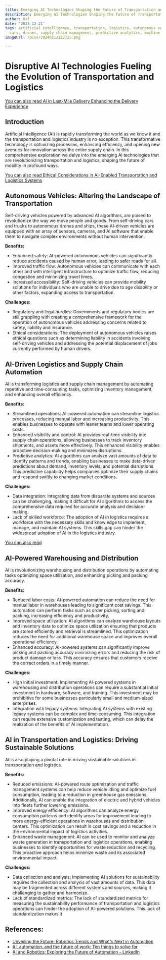 ```yaml
---
title: Emerging AI Technologies Shaping the Future of Transportation and Logistics
description: Emerging AI Technologies Shaping the Future of Transportation and Logistics
author: Usf
date: '2023-12-21'
tags: artificial intelligence, transportation, logistics, autonomous vehicles, self-driving
  cars, drones, supply chain management, predictive analytics, machine learning
imageUrl: /pixa/20240112122725.png

---
```

# Disruptive AI Technologies Fueling the Evolution of Transportation and Logistics

[You can also read AI  in  Last-Mile Delivery Enhancing the Delivery Experience](AI%20in%20Last-Mile%20Delivery%20Enhancing%20the%20Delivery%20Experience)


## Introduction
Artificial Intelligence  (AI) is rapidly transforming the world as we know  it and  the transportation and logistics industry is no exception. This transformative technology is optimizing  processes,  enhancing efficiency, and opening new avenues for innovation across the entire supply chain. In  this comprehensive exploration we delve  into  the emerging AI technologies that are revolutionizing transportation  and logistics, shaping the future of mobility  in profound ways.

[You can also read Ethical Considerations in AI-Enabled Transportation and  Logistics Systems](Ethical%20Considerations%20in%20AI-Enabled%20Transportation%20and%20Logistics%20Systems)


##  Autonomous Vehicles: Altering  the Landscape of Transportation
Self-driving vehicles powered by advanced AI algorithms, are  poised to revolutionize the way we move people and goods. From self-driving cars and trucks to autonomous drones and ships,  these  AI-driven  vehicles are equipped with an array of sensors, cameras, and AI software that enable them to navigate complex environments without human intervention.

**Benefits:**
- Enhanced  safety: AI-powered autonomous vehicles can significantly reduce accidents  caused by human error,  leading  to safer roads for all.
- Improved traffic flow: Autonomous vehicles can communicate with each other and  with intelligent infrastructure to optimize traffic flow, reducing congestion and minimizing travel times.
- Increased accessibility: Self-driving vehicles  can provide mobility solutions  for individuals who are unable to drive due to age disability or other factors,  expanding access to transportation.

**Challenges:**
-  Regulatory and legal hurdles: Governments  and  regulatory bodies are still grappling with creating a comprehensive framework for the operation of autonomous vehicles addressing concerns related to  safety, liability and insurance.
- Ethical considerations: The deployment of autonomous vehicles raises ethical questions such as determining liability in accidents involving self-driving vehicles and addressing the potential displacement of jobs currently performed by  human drivers.

## AI-Driven  Logistics and Supply Chain Automation
AI is transforming logistics and supply chain management by automating repetitive and time-consuming tasks, optimizing  inventory management, and enhancing overall  efficiency.

**Benefits:**
-  Streamlined operations: AI-powered automation can streamline logistics processes,  reducing manual labor and increasing productivity.  This  enables businesses to operate with leaner teams and lower operating costs.
- Enhanced visibility and  control: AI provides real-time visibility into supply chain operations, allowing businesses to track inventory shipments, and assets more effectively. This enhanced visibility enables  proactive decision-making and minimizes disruptions.
- Predictive analytics:  AI algorithms can analyze vast amounts of data to identify patterns and trends, enabling businesses to make data-driven predictions about demand, inventory levels, and potential disruptions. This predictive capability helps companies optimize their supply chains and respond  swiftly to changing market conditions.

**Challenges:**
- Data integration: Integrating data from disparate  systems and sources can be challenging, making it difficult for AI algorithms to access the comprehensive data required for accurate analysis and decision-making.
-  Lack of skilled  workforce: The adoption of AI  in  logistics requires a  workforce with the necessary skills and knowledge to implement,  manage, and maintain AI systems. This skills gap can hinder the widespread adoption of AI in the logistics industry.

[You can also read ]()


## AI-Powered Warehousing and Distribution
AI is  revolutionizing warehousing and distribution operations by  automating tasks optimizing space utilization, and enhancing picking and packing accuracy.

**Benefits:**
- Reduced labor costs:  AI-powered  automation can reduce the need for manual labor in warehouses leading to significant cost savings. This automation can perform tasks such as order picking, sorting and packing,  increasing efficiency and productivity.
- Improved space utilization: AI  algorithms can analyze warehouse layouts and  inventory data to optimize  space utilization ensuring that products are stored  efficiently and retrieval is streamlined. This optimization reduces the need for additional warehouse space and improves overall operational efficiency.
- Enhanced accuracy:  AI-powered systems can significantly improve picking and packing accuracy minimizing errors and reducing the risk of product damage or loss. This accuracy ensures that customers receive the correct orders in a timely  manner.

**Challenges:**
- High initial investment: Implementing AI-powered systems in warehousing and distribution  operations can require a substantial initial  investment in hardware, software, and training. This investment may be prohibitive  for some businesses particularly small and medium-sized enterprises.
- Integration with legacy  systems: Integrating AI systems with  existing legacy systems can  be complex and time-consuming. This integration can require extensive customization  and testing, which can delay the realization of the  benefits of AI implementation.

## AI  in Transportation and Logistics: Driving Sustainable Solutions
AI is also playing a pivotal role in driving sustainable solutions in transportation and logistics.

**Benefits:**
- Reduced emissions: AI-powered route optimization and traffic management systems can help reduce vehicle  idling and optimize fuel consumption, leading to a reduction in greenhouse gas emissions. Additionally, AI  can enable the integration of electric and hybrid vehicles into fleets further lowering emissions.
- Improved energy efficiency: AI algorithms can  analyze energy consumption patterns and identify  areas for improvement  leading to more energy-efficient operations in  warehouses and distribution centers. This optimization can result in cost savings and  a reduction in the environmental  impact of logistics activities.
- Enhanced  waste management: AI can be used to monitor and analyze waste generation in transportation  and logistics operations, enabling businesses to identify opportunities  for waste reduction  and recycling. This proactive approach helps minimize waste and its associated  environmental impact.

**Challenges:**
- Data collection and analysis: Implementing AI solutions for sustainability requires the collection and analysis of vast amounts of data. This data may be fragmented across different systems and sources, making it challenging to gather and harmonize.
-  Lack  of standardized metrics: The lack of  standardized metrics  for measuring the  sustainability performance of transportation and logistics operations  can hinder  the adoption of AI-powered solutions. This lack of standardization makes it

## References:
- [Unveiling the Future: Robotics Trends and What's Next in Automation](https://www.linkedin.com/pulse/unveiling-future-robotics-trends-whats-next-automation-boldawards-05euc)
- [AI, automation, and the future of work: Ten things to solve for](https://www.mckinsey.com/featured-insights/future-of-work/ai-automation-and-the-future-of-work-ten-things-to-solve-for)
- [AI and Robotics: Exploring the Future of Automation - LinkedIn](https://www.linkedin.com/pulse/ai-robotics-exploring-future-automation-datathick)
